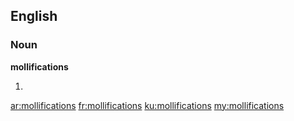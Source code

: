==English==
===Noun===
'''mollifications'''

#{{plural of|[[mollification]]}}

[[ar:mollifications]]
[[fr:mollifications]]
[[ku:mollifications]]
[[my:mollifications]]